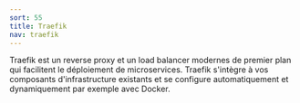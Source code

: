 ```yaml
---
sort: 55
title: Traefik
nav: traefik
---
```


Traefik est un reverse proxy et un load balancer modernes de premier plan qui facilitent le déploiement de microservices. Traefik s'intègre à vos composants d'infrastructure existants et se configure automatiquement et dynamiquement par exemple avec Docker.
